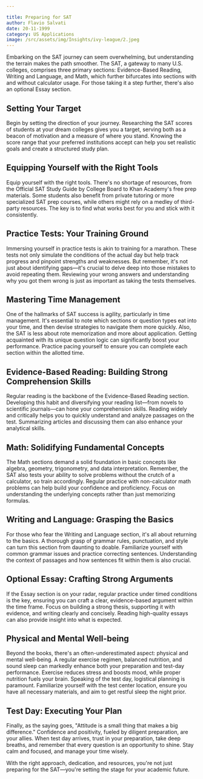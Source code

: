 ```yaml
---

title: Preparing for SAT
author: Flavio Salvati
date: 20-11-1999
category: US Applications
image: /src/assets/img/Insights/ivy-league/2.jpeg
---
```



Embarking on the SAT journey can seem overwhelming, but understanding the terrain makes the path smoother. The SAT, a gateway to many U.S. colleges, comprises three primary sections: Evidence-Based Reading, Writing and Language, and Math, which further bifurcates into sections with and without calculator usage. For those taking it a step further, there's also an optional Essay section.

## Setting Your Target

Begin by setting the direction of your journey. Researching the SAT scores of students at your dream colleges gives you a target, serving both as a beacon of motivation and a measure of where you stand. Knowing the score range that your preferred institutions accept can help you set realistic goals and create a structured study plan.

## Equipping Yourself with the Right Tools

Equip yourself with the right tools. There's no shortage of resources, from the Official SAT Study Guide by College Board to Khan Academy's free prep materials. Some students also benefit from private tutoring or more specialized SAT prep courses, while others might rely on a medley of third-party resources. The key is to find what works best for you and stick with it consistently.

## Practice Tests: Your Training Ground

Immersing yourself in practice tests is akin to training for a marathon. These tests not only simulate the conditions of the actual day but help track progress and pinpoint strengths and weaknesses. But remember, it's not just about identifying gaps—it's crucial to delve deep into those mistakes to avoid repeating them. Reviewing your wrong answers and understanding why you got them wrong is just as important as taking the tests themselves.

## Mastering Time Management

One of the hallmarks of SAT success is agility, particularly in time management. It's essential to note which sections or question types eat into your time, and then devise strategies to navigate them more quickly. Also, the SAT is less about rote memorization and more about application. Getting acquainted with its unique question logic can significantly boost your performance. Practice pacing yourself to ensure you can complete each section within the allotted time.

## Evidence-Based Reading: Building Strong Comprehension Skills

Regular reading is the backbone of the Evidence-Based Reading section. Developing this habit and diversifying your reading list—from novels to scientific journals—can hone your comprehension skills. Reading widely and critically helps you to quickly understand and analyze passages on the test. Summarizing articles and discussing them can also enhance your analytical skills.

## Math: Solidifying Fundamental Concepts

The Math sections demand a solid foundation in basic concepts like algebra, geometry, trigonometry, and data interpretation. Remember, the SAT also tests your ability to solve problems without the crutch of a calculator, so train accordingly. Regular practice with non-calculator math problems can help build your confidence and proficiency. Focus on understanding the underlying concepts rather than just memorizing formulas.

## Writing and Language: Grasping the Basics

For those who fear the Writing and Language section, it's all about returning to the basics. A thorough grasp of grammar rules, punctuation, and style can turn this section from daunting to doable. Familiarize yourself with common grammar issues and practice correcting sentences. Understanding the context of passages and how sentences fit within them is also crucial.

## Optional Essay: Crafting Strong Arguments

If the Essay section is on your radar, regular practice under timed conditions is the key, ensuring you can craft a clear, evidence-based argument within the time frame. Focus on building a strong thesis, supporting it with evidence, and writing clearly and concisely. Reading high-quality essays can also provide insight into what is expected.

## Physical and Mental Well-being

Beyond the books, there's an often-underestimated aspect: physical and mental well-being. A regular exercise regimen, balanced nutrition, and sound sleep can markedly enhance both your preparation and test-day performance. Exercise reduces stress and boosts mood, while proper nutrition fuels your brain. Speaking of the test day, logistical planning is paramount. Familiarize yourself with the test center location, ensure you have all necessary materials, and aim to get restful sleep the night prior.

## Test Day: Executing Your Plan

Finally, as the saying goes, "Attitude is a small thing that makes a big difference." Confidence and positivity, fueled by diligent preparation, are your allies. When test day arrives, trust in your preparation, take deep breaths, and remember that every question is an opportunity to shine. Stay calm and focused, and manage your time wisely.

With the right approach, dedication, and resources, you're not just preparing for the SAT—you're setting the stage for your academic future.